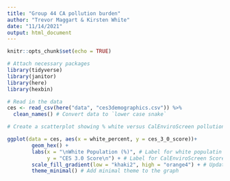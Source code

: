 ```yaml
---
title: "Group 44 CA pollution burden"
author: "Trevor Maggart & Kirsten White"
date: "11/14/2021"
output: html_document
---
```


```r
knitr::opts_chunk$set(echo = TRUE)

# Attach necessary packages
library(tidyverse)
library(janitor)
library(here)
library(hexbin)
```

```r
# Read in the data
ces <- read_csv(here("data", "ces3demographics.csv")) %>%
  clean_names() # Convert data to `lower case snake`
```

```r
# Create a scatterplot showing % white versus CalEnviroScreen pollution burden score

ggplot(data = ces, aes(x = white_percent, y = ces_3_0_score))+
        geom_hex() +
        labs(x = "\nWhite Population (%)", # Label for white populatin using \n as line break
             y = "CES 3.0 Score\n") + # Label for CalEnviroScreen Score using \n as line break
        scale_fill_gradient(low = "khaki2", high = "orange4") + # Update the fill gradient 
        theme_minimal() # Add minimal theme to the graph
```


